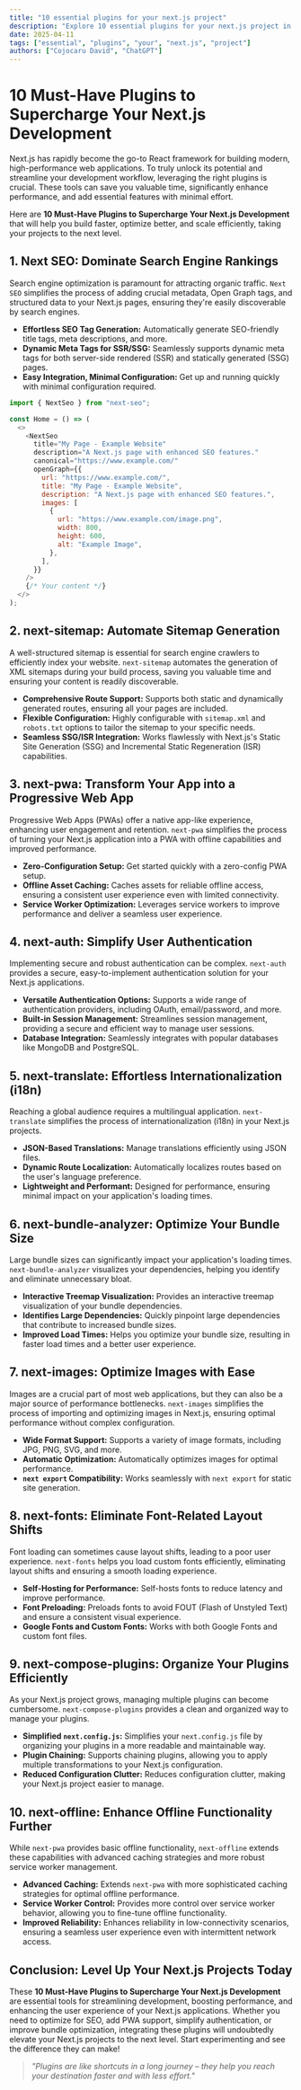 ```yaml
---
title: "10 essential plugins for your next.js project"
description: "Explore 10 essential plugins for your next.js project in this detailed guide, offering insights, strategies, and practical tips to enhance your understanding and application of the topic."
date: 2025-04-11
tags: ["essential", "plugins", "your", "next.js", "project"]
authors: ["Cojocaru David", "ChatGPT"]
---
```


# 10 Must-Have Plugins to Supercharge Your Next.js Development

Next.js has rapidly become the go-to React framework for building modern, high-performance web applications. To truly unlock its potential and streamline your development workflow, leveraging the right plugins is crucial. These tools can save you valuable time, significantly enhance performance, and add essential features with minimal effort.

Here are **10 Must-Have Plugins to Supercharge Your Next.js Development** that will help you build faster, optimize better, and scale efficiently, taking your projects to the next level.

## 1. Next SEO: Dominate Search Engine Rankings

Search engine optimization is paramount for attracting organic traffic. `Next SEO` simplifies the process of adding crucial metadata, Open Graph tags, and structured data to your Next.js pages, ensuring they're easily discoverable by search engines.

- **Effortless SEO Tag Generation:** Automatically generate SEO-friendly title tags, meta descriptions, and more.
- **Dynamic Meta Tags for SSR/SSG:** Seamlessly supports dynamic meta tags for both server-side rendered (SSR) and statically generated (SSG) pages.
- **Easy Integration, Minimal Configuration:** Get up and running quickly with minimal configuration required.

```javascript
import { NextSeo } from "next-seo";

const Home = () => (
  <>
    <NextSeo
      title="My Page - Example Website"
      description="A Next.js page with enhanced SEO features."
      canonical="https://www.example.com/"
      openGraph={{
        url: "https://www.example.com/",
        title: "My Page - Example Website",
        description: "A Next.js page with enhanced SEO features.",
        images: [
          {
            url: "https://www.example.com/image.png",
            width: 800,
            height: 600,
            alt: "Example Image",
          },
        ],
      }}
    />
    {/* Your content */}
  </>
);
```

## 2. next-sitemap: Automate Sitemap Generation

A well-structured sitemap is essential for search engine crawlers to efficiently index your website. `next-sitemap` automates the generation of XML sitemaps during your build process, saving you valuable time and ensuring your content is readily discoverable.

- **Comprehensive Route Support:** Supports both static and dynamically generated routes, ensuring all your pages are included.
- **Flexible Configuration:** Highly configurable with `sitemap.xml` and `robots.txt` options to tailor the sitemap to your specific needs.
- **Seamless SSG/ISR Integration:** Works flawlessly with Next.js's Static Site Generation (SSG) and Incremental Static Regeneration (ISR) capabilities.

## 3. next-pwa: Transform Your App into a Progressive Web App

Progressive Web Apps (PWAs) offer a native app-like experience, enhancing user engagement and retention. `next-pwa` simplifies the process of turning your Next.js application into a PWA with offline capabilities and improved performance.

- **Zero-Configuration Setup:** Get started quickly with a zero-config PWA setup.
- **Offline Asset Caching:** Caches assets for reliable offline access, ensuring a consistent user experience even with limited connectivity.
- **Service Worker Optimization:** Leverages service workers to improve performance and deliver a seamless user experience.

## 4. next-auth: Simplify User Authentication

Implementing secure and robust authentication can be complex. `next-auth` provides a secure, easy-to-implement authentication solution for your Next.js applications.

- **Versatile Authentication Options:** Supports a wide range of authentication providers, including OAuth, email/password, and more.
- **Built-in Session Management:** Streamlines session management, providing a secure and efficient way to manage user sessions.
- **Database Integration:** Seamlessly integrates with popular databases like MongoDB and PostgreSQL.

## 5. next-translate: Effortless Internationalization (i18n)

Reaching a global audience requires a multilingual application. `next-translate` simplifies the process of internationalization (i18n) in your Next.js projects.

- **JSON-Based Translations:** Manage translations efficiently using JSON files.
- **Dynamic Route Localization:** Automatically localizes routes based on the user's language preference.
- **Lightweight and Performant:** Designed for performance, ensuring minimal impact on your application's loading times.

## 6. next-bundle-analyzer: Optimize Your Bundle Size

Large bundle sizes can significantly impact your application's loading times. `next-bundle-analyzer` visualizes your dependencies, helping you identify and eliminate unnecessary bloat.

- **Interactive Treemap Visualization:** Provides an interactive treemap visualization of your bundle dependencies.
- **Identifies Large Dependencies:** Quickly pinpoint large dependencies that contribute to increased bundle sizes.
- **Improved Load Times:** Helps you optimize your bundle size, resulting in faster load times and a better user experience.

## 7. next-images: Optimize Images with Ease

Images are a crucial part of most web applications, but they can also be a major source of performance bottlenecks. `next-images` simplifies the process of importing and optimizing images in Next.js, ensuring optimal performance without complex configuration.

- **Wide Format Support:** Supports a variety of image formats, including JPG, PNG, SVG, and more.
- **Automatic Optimization:** Automatically optimizes images for optimal performance.
- **`next export` Compatibility:** Works seamlessly with `next export` for static site generation.

## 8. next-fonts: Eliminate Font-Related Layout Shifts

Font loading can sometimes cause layout shifts, leading to a poor user experience. `next-fonts` helps you load custom fonts efficiently, eliminating layout shifts and ensuring a smooth loading experience.

- **Self-Hosting for Performance:** Self-hosts fonts to reduce latency and improve performance.
- **Font Preloading:** Preloads fonts to avoid FOUT (Flash of Unstyled Text) and ensure a consistent visual experience.
- **Google Fonts and Custom Fonts:** Works with both Google Fonts and custom font files.

## 9. next-compose-plugins: Organize Your Plugins Efficiently

As your Next.js project grows, managing multiple plugins can become cumbersome. `next-compose-plugins` provides a clean and organized way to manage your plugins.

- **Simplified `next.config.js`:** Simplifies your `next.config.js` file by organizing your plugins in a more readable and maintainable way.
- **Plugin Chaining:** Supports chaining plugins, allowing you to apply multiple transformations to your Next.js configuration.
- **Reduced Configuration Clutter:** Reduces configuration clutter, making your Next.js project easier to manage.

## 10. next-offline: Enhance Offline Functionality Further

While `next-pwa` provides basic offline functionality, `next-offline` extends these capabilities with advanced caching strategies and more robust service worker management.

- **Advanced Caching:** Extends `next-pwa` with more sophisticated caching strategies for optimal offline performance.
- **Service Worker Control:** Provides more control over service worker behavior, allowing you to fine-tune offline functionality.
- **Improved Reliability:** Enhances reliability in low-connectivity scenarios, ensuring a seamless user experience even with intermittent network access.

## Conclusion: Level Up Your Next.js Projects Today

These **10 Must-Have Plugins to Supercharge Your Next.js Development** are essential tools for streamlining development, boosting performance, and enhancing the user experience of your Next.js applications. Whether you need to optimize for SEO, add PWA support, simplify authentication, or improve bundle optimization, integrating these plugins will undoubtedly elevate your Next.js projects to the next level. Start experimenting and see the difference they can make!

> _"Plugins are like shortcuts in a long journey – they help you reach your destination faster and with less effort."_
